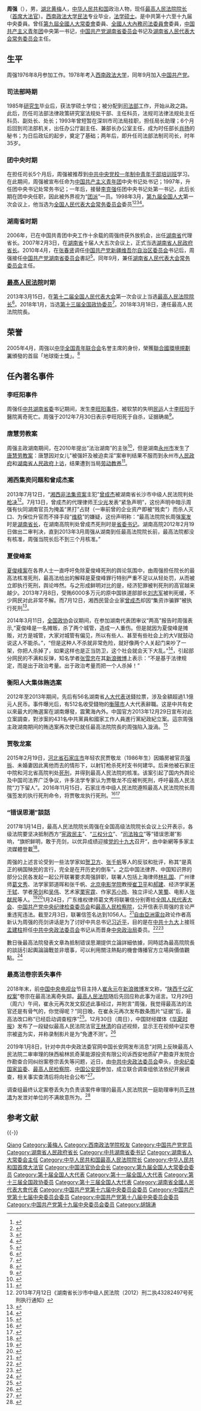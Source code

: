 {{for|庆阳市市长|周强 (1962年)}}
{{Infobox officeholder
| 图像        = ZhouQiang.jpg
| 图像说明    = 周强
| 后缀尊称    = [[中华人民共和国首席大法官|首席大法官]]
| 职务1       = {{flagicon|PRC}} [[中华人民共和国最高人民法院院长|中华人民共和国最高人民法院院长]]
| 任期1       = [[第十二届全国人民代表大会|第十二届全国人民代表大会]]<br />[[第十三届全国人民代表大会|第十三届全国人民代表大会]]
| 就任日期1   = 2013年3月15日
| 卸任日期1   = 
| 前任1       = [[王胜俊|王胜俊]]
| 继任1       = 
| 职务2       = {{PRC}}<br>[[湖南省人民代表大会常务委员会|湖南省人民代表大会常务委员会]]主任
| 任期2       = 第十一届湖南省人民代表大会常务委员会<br>第十二届湖南省人民代表大会常务委员会
| 就任日期2   = 2010年9月29日（补选）
| 卸任日期2   = 2013年5月27日（辞职）
| 前任2       = 张春贤
| 继任2       = 徐守盛
| 职务3       = {{CPC}}[[中国共产党湖南省委员会|湖南省委员会]][[省委书记|书记]]
| 总书记3 = [[胡锦涛|胡锦涛]]{{to}}[[习近平|习近平]]
| 副职3       = [[徐守盛|徐守盛]]（副书记兼省长）
| 就任日期3   = 2010年4月25日
| 卸任日期3   = 2013年3月20日
| 前任3       = [[张春贤|张春贤]]
| 继任3       = [[徐守盛|徐守盛]]
| 职务4       = {{PRC}}[[湖南省人民政府|湖南省人民政府]]省长
| 书记4       = [[张春贤|张春贤]]
| 就任日期4   = 2006年9月30日
| 卸任日期4   = 2010年6月5日
| 前任4       = [[周伯华|周伯华]]
| 继任4       = [[徐守盛|徐守盛]]
| 职务5       = [[File:China_Flag_CCYL.svg|border]] [[中国共产主义青年团|中国共产主义青年团]][[中国共产主义青年团中央委员会|中央书记处]][[第一书记_(中国)|第一书记]]
| 总书记5     = [[江泽民|江泽民]]{{to}}[[胡锦涛|胡锦涛]]
| 就任日期5   = 1998年6月25日
| 卸任日期5   = 2006年12月6日
| 前任5       = [[李克强|李克强]]
| 继任5       = [[胡春华|胡春华]]
| 职务6       = 
| 就任日期6   = 
| 卸任日期6   = 
| 前任6       = 
| 继任6       = 
| 职务7       = 
| 就任日期7   = 
| 卸任日期7   = 
| 前任7       = 
| 继任7       = 
| 职务8       = 
| 就任日期8   = 
| 卸任日期8   = 
| 前任8       = 
| 继任8       = 
| 姓名        = 周强
| 原名        = 
| 出生日期    = {{birth date and age|1960|4|25}}
| 出生地点    = {{PRC}}[[湖北省|湖北省]][[黄梅县|黄梅县]]
| 逝世日期    = <!-- {{death date and age|}}（死亡在前，出生在后）{{death year and age| }} -->
| 逝世地点    = 
| 国籍        = {{PRC}}
| 政党        = {{CPC}}
| 职业        = 官员
| 父母        = 
| 配偶        = <!--{{marriage|姓名|}} -->
| 子女        = 
| 亲属        = 
| 信仰        = 
| 专业        = [[法学|法学]]
| 母校        = [[西南政法大学|西南政法大学]]
| 网站        = 
| 签名        = 
| 脚注        = 
}}
'''周强'''（{{bd|1960年|4月25日||catIdx=Z周}}），男，[[湖北省|湖北]][[黄梅县|黄梅]]人，[[中华人民共和国|中华人民共和国]]政治人物，现任[[中华人民共和国最高人民法院院长|最高人民法院院长]]（[[首席大法官|首席大法官]]）。[[西南政法大学|西南政法大学]][[民法|民法]]专业毕业，[[法学|法学]][[硕士|硕士]]。是中共第十六至十九届中央委員。曾任[[第九屆全國人大常委會|第九屆全國人大常委會]]委員、[[全國人大內務司法委員會|全國人大內務司法委員會]]委員，[[中国共产主义青年团|中国共产主义青年团]]中央第一书记，[[中国共产党湖南省委员会|中国共产党湖南省委员会]]书记及[[湖南省人民代表大会常务委员会|湖南省人民代表大会常务委员会]]主任。

== 生平 ==
周强1976年8月参加工作。1978年考入[[西南政法大学|西南政法大学]]，同年9月加入[[中国共产党|中国共产党]]。

=== 司法部時期 ===
1985年[[研究生|研究生]]毕业后，获法学硕士学位；被分配到[[中华人民共和国司法部|司法部]]工作，开始从政之路。此后，历任司法部法律政策研究室法规处干部、主任科员，法规司法律法规处主任科员、副处长、处长；1993年曾短暂在深圳市司法局挂职，担任局长助理；6个月后回到司法部机关，出任办公厅副主任、兼部长办公室主任，成为时任部长[[肖扬|肖扬]]的秘书；为日后政坛的起步，奠定了基础；两年后，即升任司法部法制司司长，时年35岁。

=== 团中央时期 ===
在担任司长5个月后，周强被推荐到[[中共中央党校一年制中青年干部培训班|中共中央党校一年制中青年干部培训班]]学习。在此期间，周强被宣布任命为[[中国共产主义青年团|中国共产主义青年团]]中央书记处书记；1997年，升任团中央书记处常务书记；一年后，接替[[李克强|李克强]]任团中央书记处第一书记，此后长期在团中央任职，因此被外界视为“[[团派|团派]]”一员。1998年3月，[[第九届全国人民代表大会|第九届全国人大]]第一次会议上，他当选为[[全国人民代表大会常务委员会|全国人民代表大会常务委员会]]委员<ref>{{Cite book|title=新中国50年 中|last=韩泰华主编|publisher=[[红旗出版社|红旗出版社]]|year=1999.11|isbn=7-5051-0423-3|location=北京|pages=897}}</ref><ref>{{Cite book|title=第九届全国人民代表大会及其常务委员会会议大事记 1998．3-2003．2|last=全国人大常委会办公厅秘书一局编|publisher=[[中国民主法制出版社|中国民主法制出版社]]|year=2004.01|isbn=7-80078-793-1|location=北京|pages=405}}</ref><ref>{{Cite book|title=中华人民共和国年鉴 1998 总第18期|last=中华人民共和国年鉴编辑部编辑|publisher=[[中国年鉴社|中国年鉴社]]|year=1999.01|isbn=7-80056-903-9|location=|pages=41}}</ref><ref>{{Cite book|title=中华人民共和国通鉴|last=龙德，蔡翔主编|publisher=[[辽宁人民出版社|辽宁人民出版社]]|year=2000.12|isbn=7-205-04473-1|location=沈阳|pages=1832}}</ref>。

=== 湖南省时期 ===
2006年，已在中国共青团中央工作十余载的周强终获外放机会，出任[[湖南省|湖南省]]代理省长。2007年2月3日，在[[湖南省|湖南省]]十届人大五次会议上，正式当选[[湖南省人民政府|湖南省人民政府]][[湖南行政长官列表|省长]]。2010年4月，在[[张春贤|张春贤]]调任[[中国共产党新疆维吾尔自治区委员会|中国共产党新疆维吾尔自治区委员会]]书记后，周强接任[[中国共产党湖南省委员会|中国共产党湖南省委员会]]書記<ref>{{Cite web |url=http://news.xinmin.cn/rollnews/2010/04/25/4600474.html |title=周强任湖南省委书记 |accessdate=2010-04-25 |archive-date=2016-12-31 |archive-url=https://web.archive.org/web/20161231173225/http://news.xinmin.cn/rollnews/2010/04/25/4600474.html |dead-url=no }}</ref>。同年9月，兼任[[湖南省人民代表大会常务委员会|湖南省人民代表大会常务委员会]]主任。

=== [[中华人民共和国最高人民法院|最高人民法院]]时期 ===
2013年3月15日，在[[第十二届全国人民代表大会|第十二届全国人民代表大会]]第一次会议上当选[[中华人民共和国最高人民法院|最高人民法院院长]]<ref>{{Cite web |url=http://www.chinanews.com/gn/2013/03-15/4646726.shtml |title=周强当选最高人民法院院长 |accessdate=2013-03-15 |archive-date=2021-01-14 |archive-url=https://web.archive.org/web/20210114235615/http://www.chinanews.com/gn/2013/03-15/4646726.shtml |dead-url=no }}</ref>。2018年1月，当选[[中国人民政治协商会议第十三届全国委员会委员名单|第十三届全国政协委员]]<ref>{{Cite web|url=http://sports.163.com/18/0126/06/D92BRKK400051C89.html|title=中国人民政治协商会议第十三届全国委员会委员名单|accessdate=2018-01-26|last=|work=网易|archive-url=https://web.archive.org/web/20180127143232/http://sports.163.com/18/0126/06/D92BRKK400051C89.html|archive-date=2018-01-27|dead-url=yes}}</ref>。2018年3月18日，連任最高人民法院院長。

== 荣誉 ==
2005年4月，周強以[[中华全国青年联合会|中华全国青年联合会]]名誉主席的身份，榮獲[[聯合國環境規劃署|聯合國環境規劃署]]頒發的首屆「地球衛士獎」。<ref>{{Cite web |url=http://news.xinhuanet.com/photo/2005-04/20/content_2856014.htm |title=联合国向全国青联和周强颁发"地球卫士奖" |accessdate=2010-04-25 |archive-date=2012-11-07 |archive-url=https://web.archive.org/web/20121107183826/http://news.xinhuanet.com/photo/2005-04/20/content_2856014.htm |dead-url=no }}</ref>

== 任內著名事件 ==
=== 李旺阳事件 ===
{{Main|李旺陽事件}}

周强任[[中国共产党湖南省委员会|中共湖南省委]]书记期间，发生[[李旺阳事件|李旺阳事件]]，被软禁的失明[[中华人民共和国民主运动|民运]]人士[[李旺阳|李旺阳]]于醫院离奇死亡。周强于2012年7月30日表示李旺阳死于自杀，证据确凿<ref>{{Cite web |url=http://hk.news.yahoo.com/%E6%B8%AF%E8%A8%98%E8%80%85-%E7%A0%B4%E7%A6%81-%E6%8F%90%E5%95%8F%E6%9D%8E%E6%97%BA%E9%99%BD-%E6%B9%96%E5%8D%97%E6%9B%B8%E8%A8%98-%E8%87%AA%E6%AE%BA%E6%AF%AB%E7%84%A1%E7%96%91%E5%95%8F-220717064.html |title="港記者「破禁」提問李旺陽 湖南書記﹕自殺毫無疑問" |access-date=2013-03-15 |archive-date=2012-08-04 |archive-url=https://web.archive.org/web/20120804204649/http://hk.news.yahoo.com/%E6%B8%AF%E8%A8%98%E8%80%85-%E7%A0%B4%E7%A6%81-%E6%8F%90%E5%95%8F%E6%9D%8E%E6%97%BA%E9%99%BD-%E6%B9%96%E5%8D%97%E6%9B%B8%E8%A8%98-%E8%87%AA%E6%AE%BA%E6%AF%AB%E7%84%A1%E7%96%91%E5%95%8F-220717064.html |dead-url=no }}</ref>。

=== 唐慧劳教案 ===
{{Main|唐慧劳教案}}

周强主政湖南期间，在2010年提出“法治湖南”的主张<ref>{{cite web|url =http://legal.people.com.cn/n/2013/0318/c188502-20822627.html|title =中国最高国家权力机关选举产生"两高"领导人|date =2013-03-17|work =人民网|accessdate =2013-03-18|archive-date =2020-05-10|archive-url =https://web.archive.org/web/20200510092734/http://legal.people.com.cn/n/2013/0318/c188502-20822627.html|dead-url =no}}</ref>，但是湖南[[永州市|永州市]]发生了[[唐慧劳教案|唐慧劳教案]]：唐慧因对女儿"被强奸及被迫卖淫"案审判结果不服而到永州市[[人民政府|人民政府]]和[[湖南省人民政府|湖南省人民政府]][[上访|上访]]，结果遭到当局[[劳动教养|劳动教养]]<ref name="始末">{{cite web |url = http://www.china-woman.com/rp/main?fid=open&fun=show_news&from=view&nid=85599&ctype=4 |title = “永州上访妈妈被劳教事件”始末 |date = 2012-08-11 |work = [[中国妇女报|中国妇女报]] |archive-url = https://web.archive.org/web/20120816020409/http://www.china-woman.com/rp/main?fid=open&fun=show_news&from=view&nid=85599&ctype=4 |archive-date = 2012-08-16 |dead-url = yes |accessdate = 2013-03-18 }}</ref>。

=== 湘西集资问题和曾成杰案 ===
{{Main|湘西非法集资案|曾成杰案}}
2013年7月12日，“[[湘西非法集资案|湘西非法集资案]]主犯”[[曾成杰|曾成杰]]被湖南省长沙市中级人民法院判处[[枪决|枪决]]<ref>2013年7月12日《湖南省长沙市中级人民法院（2012）刑二执43282497号死刑执行通知》</ref>。7月13日，曾成杰的代理律师[[王少光|王少光]]发表“紧急声明”，这份声明中暗示周强有伙同湖南官员为掩盖“黑打”占财（一审前曾的企业资产即被“贱卖”）而杀人灭口、为保位升官而不择手段“[[维稳|维稳]]”的嫌疑，这份声明称：“最高法院院长周强[[湘西非法集资案|案发]]时是[[湖南行政长官列表|湖南省长]]，在湖南高院判处曾成杰死刑时是[[省委书记|省委书记]]。湖南高院2012年2月19日做出二审判决，直到2013年3月周强从湖南到任最高法院院长前，最高法院都没有核准，周强当院长后不到三个月核准。”

=== 夏俊峰案===
{{Main|夏俊峰案}}

[[夏俊峰案|夏俊峰案]]在各界人士一直呼吁免除夏俊峰死刑的舆论氛围中，由周强担任院长的最高法核准死刑，最高法给出的解释是夏俊峰罪行特别严重不足以从轻处罚，从而被立即执行死刑，舆论哗然。与之形成鲜明对比的是，经济犯罪被判死刑的高官越来越少。2013年7月8日，受贿6000多万元的原中国铁道部部长[[刘志军|刘志军]]被判死缓，不少网民对此非常不解。而7月12日，湘西民营企业家[[曾成杰|曾成杰]]却因“集资诈骗罪”被执行死刑<ref>{{cite web |url=http://news.ifeng.com/opinion/fenghuangzhidao/detail_2013_09/25/29870839_0.shtml |title=他们为什么主张“刀下留人” |date=2013-09-25 |work=凤凰网 |accessdate=2013-09-25 |archive-date=2013-09-28 |archive-url=https://web.archive.org/web/20130928012517/http://news.ifeng.com/opinion/fenghuangzhidao/detail_2013_09/25/29870839_0.shtml |dead-url=no }}</ref>。

2014年3月11日，[[中国人民政治协商会议全国委员会|全国政协]]会议期间，在参加湖南代表团审议“两高”报告时周强表示,“夏俊峰是一名摊贩，杀了两个城管，造成一人重伤。但是就因为夏俊峰是摊贩，对方是城管，大家对城管有偏见，所以有些人、甚至有些社会上的大V就鼓动说这人不能杀。”，“但是这种人不杀就非常危险，就好像两个人关起门来吵了一架，你把人杀掉了，如果这样也是正当防卫，这个社会就会天下大乱。”<ref>{{cite web |url=http://3g.163.com/news/14/0312/02/9N3SIUNR00014AED_0.html |title=周强谈夏俊峰案：不杀很危险 |access-date=2014-03-12 |work=网易新闻 |archive-url=https://web.archive.org/web/20140312224652/http://3g.163.com/news/14/0312/02/9N3SIUNR00014AED_0.html |archive-date=2014-03-12 |dead-url=yes }}</ref>，引起部分网民的不满和反弹，知名学者[[张雪忠|张雪忠]]在其[[新浪微博|新浪微博]]上表示：“不是基于法律规定，而是出于政治考量。出于政治考量而把一个人杀掉！”

===衡阳人大集体贿选案===
{{Main|衡阳破坏选举案}}

2012年至2013年期间，先后有56名湖南省[[人民代表大会制度|人大代表]]送錢拉票，涉及金額超過1.1億元人民币。事件曝光后，有512名收受錢物的[[衡陽市|衡陽市]]人大代表辭職。这是中共有史以來最大的賄選案在湖南爆發，震驚海內外。中国官方2013年12月29日宣布对此立案調查，對涉案的431名中共黨員和國家工作人員進行黨紀政紀立案。這宗周强主政湖南期间的贿选案再次使已就任最高法院院長的周強陷入漩渦。<ref>{{cite web |url = http://news.singtao.ca/toronto/2013-12-30/china1388388746d4853960.html |title = 湖南爆賄選 周強陷漩渦 |date = 2013-12-30 |access-date = 2014-02-08 |work = 星岛日报 |archive-url = https://web.archive.org/web/20140222195100/http://news.singtao.ca/toronto/2013-12-30/china1388388746d4853960.html |archive-date = 2014-02-22 |dead-url = yes }}</ref>

=== 贾敬龙案 ===
{{Main|賈敬龍案}}

2015年2月19日，[[河北省|河北省]][[石家庄市|石家庄市]]年轻农民贾敬龙（1986年生）因婚房被官员[[强拆|强拆]]、未婚妻因此离他而去的情形下，以射钉枪杀死村支书何建华。后来他被石家庄中院和河北省高院判处[[死刑|死刑]]，并得到最高人民法院的核准。该案引起了国内外舆论及中国司法界广泛争议，许多法学专家认为贾敬龙不应被判死刑，呼吁最高人民法院“刀下留人”。2016年11月15日，石家庄市中级人民法院遵照最高人民法院院长周强签发的执行死刑命令，将贾敬龙执行死刑。<ref>{{Cite web |url=http://www.bbc.com/zhongwen/simp/china/2016/11/161115_china_crime |title=因强拆杀村官 河北青年贾敬龙被执行死刑 |accessdate=2016-11-15 |archive-date=2021-01-14 |archive-url=https://web.archive.org/web/20210114235637/https://www.bbc.com/zhongwen/simp/china/2016/11/161115_china_crime |dead-url=no }}</ref><ref>{{Cite web |url=http://news.163.com/16/1115/16/C5U7I63S000187VE.html |title=贾敬龙代理律师：贾敬龙对核准死刑表示坦然 |date=2016-11-15 |access-date=2016-11-15 |archive-url=https://web.archive.org/web/20161116021750/http://news.163.com/16/1115/16/C5U7I63S000187VE.html |archive-date=2016-11-16 |dead-url=yes }}</ref>

=== “错误思潮”談話=== 
2017年1月14日，最高人民法院院长周强在全国高级法院院长会议上公开表示，各级法院要坚决抵制西方“[[宪政民主|宪政民主]]”、“[[三权分立|三权分立]]”、“[[司法独立|司法独立]]”等“错误思潮”影响，“旗帜鲜明，敢于亮剑，以优异成绩迎接[[中国共产党第十九次全国代表大会|党的十九大]]召开“，由中新網等多家主流媒體登載<ref>{{cite news |url=http://www.chinanews.com/gn/2017/01-14/8124300.shtml |title=最高法院院长：敢向西方“司法独立”亮剑 |publisher=中新網 |date=2017-01-14 |accessdate= |archive-date=2021-01-14 |archive-url=https://web.archive.org/web/20210114235644/http://www.chinanews.com/gn/2017/01-14/8124300.shtml |dead-url=no }}</ref>。

周强的上述言论受到一些法学家如[[贺卫方|贺卫方]]、[[张千帆|张千帆]]等人的反驳和批评，称其“是真正的祸国殃民的言行，完全是在开历史的倒车”。之后中国法律界、中国知识界的部分公民各发起一起公开联署要求周强辞职，联署人包括上海律师[[林礼国|林礼国]]、广州律师[[葛文秀|葛文秀]]、法学家郭道晖和张千帆、[[北京电影学院|北京电影学院]]教授[[崔卫平|崔卫平]]和[[郝建|郝建]]、经济学家[[茅于轼|茅于轼]]、学者[[荣剑|荣剑]]和[[吴伟|吴伟]]、艺术家[[栗宪霆|栗宪霆]]、作家[[苏小玲|苏小玲]]、独立评论人[[笑蜀|笑蜀]]、电影人[[张献民|张献民]]等人。<ref>{{cite web |url=http://www.voachinese.com/a/news-china-scholars-demand--resignation-20170119/3682745.html |title=中国知识界联署要求最高院周强“走人” |work=美国之音 |date=2017-01-19 |accessdate= |archive-date=2021-01-14 |archive-url=https://web.archive.org/web/20210114235638/https://www.voachinese.com/a/news-china-scholars-demand--resignation-20170119/3682745.html |dead-url=no }}</ref><ref>{{cite web |url=http://www.boxun.com/news/gb/china/2017/01/201701200139.shtml#.WIGyItx97cs |title=中国法律人敦促最高法院院长周强辞职 |work=德国之声中文网 |date=2017年1月20日 |accessdate= |archive-date=2021年1月13日 |archive-url=https://web.archive.org/web/20210113224049/https://www.boxun.com/news/gb/china/2017/01/201701200139.shtml#.WIGyItx97cs |dead-url=no }}</ref>1月24日，广东维权律师葛文秀将联署信分别寄给[[全国人民代表大会|全国人民代表大会]]、[[中国共产党中央纪律检查委员会|中国共产党中央纪律检查委员会]]和[[最高人民检察院|最高人民检察院]]，公开信表示周强的言论严重违宪违法。截至2月3日，联署信签名达到1056人。<ref>{{cite web |url=http://www.voachinese.com/a/news-china-high-court-20170206/3707676.html |title=中国上千公民联署促罢免最高法院长周强 |work=美国之音 |date=2017-02-06 |accessdate= |archive-date=2021-01-15 |archive-url=https://web.archive.org/web/20210115003537/https://www.voachinese.com/a/news-china-high-court-20170206/3707676.html |dead-url=no }}</ref>[[自由亞洲電台|自由亞洲電台]]政论作者高新认为周强的亮剑讲话是为了讨好中共总书记[[习近平|习近平]]，目的是在[[中国共产党第十九次全国代表大会|中共十九大]]上接班[[孟建柱|孟建柱]]担任[[中共中央政法委员会|中共中央政法委员会]]书记从而晋身[[中国共产党中央政治局|中央政治局]]委员。<ref>{{cite web |url=http://www.rfa.org/mandarin/zhuanlan/yehuazhongnanhai/gx-01202017151616.html |title=周强这是跑步“入局“的节奏(高新) |work=自由亚洲电台 |date=2017-01-20 |accessdate= |archive-date=2021-01-13 |archive-url=https://web.archive.org/web/20210113224141/https://www.rfa.org/mandarin/zhuanlan/yehuazhongnanhai/gx-01202017151616.html |dead-url=no }}</ref><ref>{{cite web |url=http://www.rfa.org/mandarin/zhuanlan/yehuazhongnanhai/gx-01232017123031.html |title=总书记拍手周强笑，不要脸就给乌纱帽（高新） |work=自由亚洲电台 |date=2017-01-23 |accessdate= |archive-date=2021-01-13 |archive-url=https://web.archive.org/web/20210113224108/https://www.rfa.org/mandarin/zhuanlan/yehuazhongnanhai/gx-01232017123031.html |dead-url=no }}</ref>{{fact|同時也有支持社會主義核心價值論的民眾在博客和QQ群上討論表態支持，認為一些西方口號聽來悅耳本質是糖衣毒藥，最終目的為進行一種以司法為抓手的體制內革命推翻中國政治制度和製造社會動盪內鬥，例如最終場面是推動一波波人去找各種理由控告國家各主要領導人乃至省縣級領導，製造社會紛亂，以阻斷[[中國崛起|中國崛起]]進程並在國際宣揚西方模式是唯一真理。同時認為真的那麼司法獨立為何美國好幾任總統和防長出兵海外，都有犯下[[戰爭罪|戰爭罪]]和屠殺罪的嫌疑，卻沒被美國司法逮捕。}}

數日後最高法院發表文章為抵制错误思潮提供立論詳細依據，同時認為最高院院長的談話引起輿論論戰並非壞事，可以利用關注熱點的機會傳播官方立場與價值觀點。<ref>{{Cite web|title=中國最高法院院長亮劍西方「司法獨立」 最高法連發5文立論|url=https://www.hk01.com/中國/65951/中國最高法院院長亮劍西方-司法獨立-最高法連發5文立論|access-date=2021-12-13|date=2017-01-16|last=香港01記者|work=香港01|language=zh-HK|archive-date=2021-12-13|archive-url=https://web.archive.org/web/20211213080000/https://www.hk01.com/%E4%B8%AD%E5%9C%8B/65951/%E4%B8%AD%E5%9C%8B%E6%9C%80%E9%AB%98%E6%B3%95%E9%99%A2%E9%99%A2%E9%95%B7%E4%BA%AE%E5%8A%8D%E8%A5%BF%E6%96%B9-%E5%8F%B8%E6%B3%95%E7%8D%A8%E7%AB%8B-%E6%9C%80%E9%AB%98%E6%B3%95%E9%80%A3%E7%99%BC5%E6%96%87%E7%AB%8B%E8%AB%96|dead-url=no}}</ref>

=== 最高法卷宗丢失事件 ===
{{Main|陕西千亿矿权案}}
2018年末，前[[中国中央电视台|中国中央电视台]]节目主持人[[崔永元|崔永元]]在[[新浪微博|新浪微博]]发文称，“[[陕西千亿矿权案|陕西千亿矿权案]]”卷宗在最高法离奇失踪。[[中华人民共和国最高人民法院|最高人民法院]]随后先回应称此事为谣言。12月29日（周六）午间，崔永元再次发文叙述此事经过，并附言“周强，我觉得最高法的法官还是有骨气的，你觉得呢？”同日晚，在崔永元再次发布数条图片“证据”后，最高法改口称“已经启动调查程序”<ref>{{Cite web|url=https://www.zaobao.com.sg/realtime/china/story20181229-919624|title=崔永元质疑“陕北千亿矿权案”卷宗丢失 最高法：启动调查程序|accessdate=2018-12-31|author=佚名|date=2018-12-29|work=联合早报|archive-date=2021-01-14|archive-url=https://web.archive.org/web/20210114235712/https://www.zaobao.com.sg/realtime/china/story20181229-919624|dead-url=no}}</ref>。12月30日（周日），中国财经媒体《[[华夏时报|华夏时报]]》发布了一段疑似最高人民法院法官[[王林清|王林清]]的自述视频，显示王在视频中证实卷宗被盗为实，并称录制影片是为“免遭不测”。<ref>{{Cite news|url=https://www.bbc.com/zhongwen/simp/chinese-news-46720037|title=崔永元爆料：最高法丢失案卷的“千亿矿权案”是怎么回事|author=佚名|date=2018-12-31|work=BBC News 中文|accessdate=2018-12-31|archive-date=2021-01-13|archive-url=https://web.archive.org/web/20210113224221/https://www.bbc.com/zhongwen/simp/chinese-news-46720037|dead-url=no}}</ref>

2019年1月8日，针对中共中央政法委官网中国长安网发布消息“对网上反映最高人民法院二审审理的陕西榆林凯奇莱能源投资有限公司诉西安地质矿产勘查开发院合作勘查合同纠纷案卷宗丢失等问题，近日，由[[中共中央政法委员会|中共中央政法委员会]]牵头，[[中国共产党中央纪律检查委员会|中央纪委]][[中华人民共和国国家监察委员会|国家监委]]、[[中华人民共和国最高人民检察院|最高人民检察院]]、[[中华人民共和国公安部|中国公安部]]参加，成立联合调查组依法依纪开展调查，相关事实查清后将向社会公布”<ref>{{Cite web|url=http://www.chinapeace.gov.cn/2019-01/08/content_11501971.htm|accessdate=2019-01-09|title=中央政法委牵头成立联合调查组调查“千亿矿权案”卷宗丢失等问题|author=佚名|date=2019-01-09|work=中国长安网|archive-url=https://web.archive.org/web/20190110014459/http://www.chinapeace.gov.cn/2019-01/08/content_11501971.htm|archive-date=2019-01-10|dead-url=yes}}</ref>。

调查组最终认定案卷丢失为负责该案件审理的最高人民法院民一庭助理审判员[[王林清|王林清]]为发泄对单位的不满故意所为。<ref>{{Cite web|url=https://www.bbc.com/zhongwen/simp/chinese-news-47342048|title=王林清千亿矿权案卷宗丢失事件与调查结果|author=|date=2019-02-23|work=BBC News 中文|accessdate=2019-02-25|archive-date=2019-05-03|archive-url=https://web.archive.org/web/20190503033151/https://www.bbc.com/zhongwen/simp/chinese-news-47342048|dead-url=no}}</ref>

== 参考文献 ==
{{Reflist|30em}}

{{-}}
{{start box}}
{{s-legal|prc-cour}}
{{s-before|[[王胜俊|王胜俊]]}}
{{s-title|[[中华人民共和国最高人民法院院长|中华人民共和国最高人民法院院长]]|2013年3月－}}
{{s-inc}}
{{s-ppo|cpc}}
{{s-before|[[张春贤|张春贤]]}}
{{s-title|[[中国共产党湖南省委员会|中国共产党湖南省委员会]][[省委书记|書記]]|2010年4月－2013年3月}} 
{{s-after|[[徐守盛|徐守盛]]}}
{{s-before|[[李克強|李克強]]}}
{{s-title|[[中国共产主义青年团|中国共产主义青年团]]中央書記處[[第一书记_(中国)|第一書記]]|1998年6月－2006年12月}} 
{{s-after|[[胡春华|胡春华]]}}
{{s-gov|prc}}
{{s-before|[[周伯华|周伯华]]}}
{{s-title|[[湖南省人民政府|湖南省人民政府]][[湖南行政长官列表|省長]]|2006年9月－2010年6月}} 
{{s-after|[[徐守盛|徐守盛]]}}
{{s-par|prc-lpc}}
{{s-before|张春贤}}
{{s-title|[[湖南省人民代表大会常务委员会|湖南省人民代表大会常务委员会]]主任|2010年9月－2013年5月}}
{{s-after|徐守盛}}
{{end box}}

{{党和国家领导人}}
{{中华人民共和国最高人民法院院长}}
{{湖南行政长官}}
{{中华人民共和国湖南省正职领导人|nocat}}
{{1995届中央党校一年制中青年干部培训班}}
{{中国共产主义青年团最高负责人}}
{{党政正部级以上干部曾有团系统经历者}}
{{Navboxes 
| title = 周强在[[中国法官协会|中国法官协会]]的职务
| list1 =
{{中国法官协会第五届理事会}}
{{中国法官协会第六届理事会}}
}}

{{Authority control}}

{{DEFAULTSORT:Zhou周}}
[[Category:周姓|Qiang]]
[[Category:黃梅人|Category:黃梅人]]
[[Category:西南政法学院校友|Category:西南政法学院校友]]
[[Category:中国共产党党员|Category:中国共产党党员]]
[[Category:湖南省人民政府省长|Category:湖南省人民政府省长]]
[[Category:中共湖南省委书记|Category:中共湖南省委书记]]
[[Category:湖南省人大常委会主任|Category:湖南省人大常委会主任]]
[[Category:中华人民共和国最高人民法院院长|Category:中华人民共和国最高人民法院院长]]
[[Category:中华人民共和国首席大法官|Category:中华人民共和国首席大法官]]
[[Category:中国法官协会会长|Category:中国法官协会会长]]
[[Category:第九届全国人大常委会委员|Category:第九届全国人大常委会委员]]
[[Category:第十届全国人大代表|Category:第十届全国人大代表]]
[[Category:第十一届全国人大代表|Category:第十一届全国人大代表]]
[[Category:第十三届全国政协委员|Category:第十三届全国政协委员]]
[[Category:第十三届全国人大代表|Category:第十三届全国人大代表]]
[[Category:湖南省全國人民代表大會代表|Category:湖南省全國人民代表大會代表]]
[[Category:中国共产党第十六届中央委员会委员|Category:中国共产党第十六届中央委员会委员]]
[[Category:中国共产党第十七届中央委员会委员|Category:中国共产党第十七届中央委员会委员]]
[[Category:中国共产党第十八届中央委员会委员|Category:中国共产党第十八届中央委员会委员]]
[[Category:中国共产党第十九届中央委员会委员|Category:中国共产党第十九届中央委员会委员]]
[[Category:胡锦涛|Category:胡锦涛]]